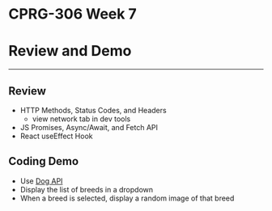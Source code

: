# CPRG-306 Week 7

# Review and Demo

---

## Review

- HTTP Methods, Status Codes, and Headers
  - view network tab in dev tools
- JS Promises, Async/Await, and Fetch API
- React useEffect Hook

## Coding Demo

- Use [Dog API](https://dog.ceo/dog-api/)
- Display the list of breeds in a dropdown
- When a breed is selected, display a random image of that breed
